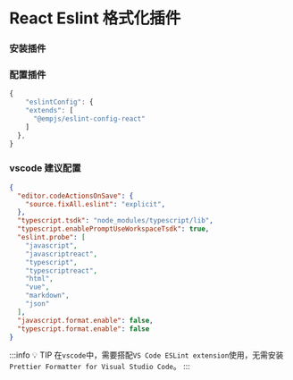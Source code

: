 # React Eslint 格式化插件

### 安装插件

<PackageManagerTabs command="add @empjs/eslint-config-react -D" />

### 配置插件
```ts title="package.json"
{
    "eslintConfig": {
    "extends": [
      "@empjs/eslint-config-react"
    ]
  },
}
```

### vscode 建议配置
```json title=".vscode/settings.json"
{
  "editor.codeActionsOnSave": {
    "source.fixAll.eslint": "explicit",
  },
  "typescript.tsdk": "node_modules/typescript/lib",
  "typescript.enablePromptUseWorkspaceTsdk": true,
  "eslint.probe": [
    "javascript",
    "javascriptreact",
    "typescript",
    "typescriptreact",
    "html",
    "vue",
    "markdown",
    "json"
  ],
  "javascript.format.enable": false,
  "typescript.format.enable": false
}
```

:::info 💡 TIP
在`vscode`中，需要搭配`VS Code ESLint extension`使用，无需安装`Prettier Formatter for Visual Studio Code`。
:::
